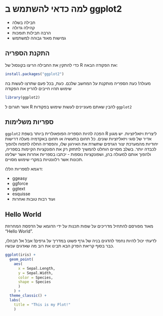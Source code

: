 
# למה כדאי להשתמש ב ggplot2

- חבילה בשלה
- קהילה גדולה
- הרבה חבילות תומכות
- גמישות מאוד גבוהה למשתמש

## התקנת הספריה

כדי להתקין את החבילה הריצו בקונסול של
R
את הפקודה הבאה:

```r
install.packages("ggplot2")
```

מעולה! כעת הספריה מותקנת על המחשב שלכם.
כעת, בכל פעם שתרצו לעשות בה שימוש תהיו חייבים להריץ את הפקודה

```r
library(ggplot2)
```

אשר תגרום ל
R
להבין שאתם מעוניינים לעשות שימוש בפקודות
`ggplot2`


## ספריות משלימות

`ggplot2`
 הפכה להיות הספריה הפופאולרית ביותר בשפת 
 R
 ליצרית ויזאליזציות. יש מגוון אדיר של סוגי ויזאליזציות שונים. כל תחום בתעשיה או תחום באקדמיה מעלה דרישות יחודיות מהמערכת יצור הגרפים שתשרת את האירגון שלו, והפסריה החלה לתפוח ולהפוך לכבדה יותר. בשלב מסויים הוחלט להמשיך לתחזק רק את הפונקציות הקיימות בספריה, ולהפוך אותם למעולה בהן, ושפונקציות נוספות - יכתבו בספריות אחרות אשר ישלימו תכונות אשר רלוונטיות במקרי שימוש מסויים.
 
 דוגמא לספריות הללו:
 
 - ggeasy
 - ggforce
 - ggtext
 - esquisse
 - ועוד רבות טובות ואחרות


## Hello World

מאוד מפורסם להתחיל מדריכים על שפות תכנות על ידי הדגמא של הדפסת המחרוזת
"Hello World".

לדעתי יכול להיות נחמד להדגים בניה של גרף פשוט במדריך על גרפים!
אבל אל תבהלו, כבר בסוף קריאת הפרק הבא תבינו את רוב מה שאדגים עכשיו.

```r
ggplot(iris) +
  geom_point(
    aes(
      x = Sepal.Length,
      y = Sepal.Width,
      color = Species,
      shape = Species
      )
    ) +
  theme_classic() +
  labs(
    title = "This is my Plot!"
    )
```

